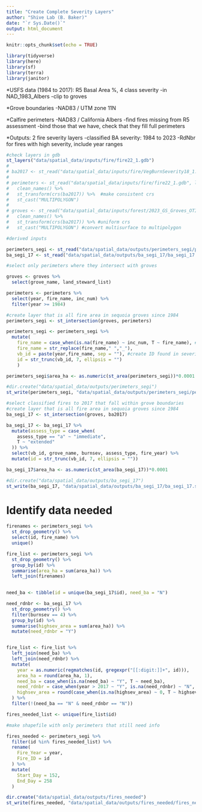 ```yaml
---
title: "Create Complete Severity Layers"
author: "Shive Lab (B. Baker)"
date: "`r Sys.Date()`"
output: html_document
---
```


```r
knitr::opts_chunk$set(echo = TRUE)

library(tidyverse)
library(here)
library(sf)
library(terra)
library(janitor)

```

*USFS data (1984 to 2017): R5 Basal Area %, 4 class severity
  -in NAD_1983_Albers
  -clip to groves

*Grove boundaries
  -NAD83 / UTM zone 11N


*Calfire perimeters
  -NAD83 / California Albers
  -find fires missing from R5 assessment
  -bind those that we have, check that they fill full perimeters
  
*Outputs: 2 fire severity layers
  -classified BA severity: 1984 to 2023
  -RdNbr for fires with high severity, include year ranges
  
  

```r

#check layers in gdb
st_layers("data/spatial_data/inputs/fire/fire22_1.gdb")
# 
# ba2017 <- st_read("data/spatial_data/inputs/fire/VegBurnSeverity18_1.gdb", layer = "VegBurnSeverity_BestAssessment") %>% clean_names()
# 
# perimeters <- st_read("data/spatial_data/inputs/fire/fire22_1.gdb", layer = "firep22_1") %>% 
#   clean_names() %>% 
#   st_transform(crs(ba2017)) %>%  #make consistent crs
#   st_cast("MULTIPOLYGON")
# 
# groves <- st_read("data/spatial_data/inputs/forest/2023_GS_Groves_OTI_public.gdb", layer = "OGS_Groves_2023_97_public") %>% 
#   clean_names() %>% 
#   st_transform(crs(ba2017)) %>% #uniform crs
#   st_cast("MULTIPOLYGON") #convert multisurface to multipolygon


```

```r
#derived inputs

perimeters_segi <- st_read("data/spatial_data/outputs/perimeters_segi/perimeters_segi.shp")
ba_segi_17 <- st_read("data/spatial_data/outputs/ba_segi_17/ba_segi_17.shp")

```



```r
#select only perimeters where they intersect with groves

groves <- groves %>% 
  select(grove_name, land_steward_list)

perimeters <- perimeters %>% 
  select(year, fire_name, inc_num) %>% 
  filter(year >= 1984)

#create layer that is all fire area in sequoia groves since 1984
perimeters_segi <- st_intersection(groves, perimeters)

perimeters_segi <- perimeters_segi %>% 
  mutate(
    fire_name = case_when(is.na(fire_name) ~ inc_num, T ~ fire_name), #replace na fire names
    fire_name = str_replace(fire_name," ","_"),
    vb_id = paste(year,fire_name, sep = ""), #create ID found in severity data
    id = str_trunc(vb_id, 7, ellipsis = "")
    )

perimeters_segi$area_ha <- as.numeric(st_area(perimeters_segi))*0.0001 

#dir.create("data/spatial_data/outputs/perimeters_segi")
st_write(perimeters_segi, "data/spatial_data/outputs/perimeters_segi/perimeters_segi.shp", append = F)

```

```r
#select classified fires to 2017 that fall within grove boundaries
#create layer that is all fire area in sequoia groves since 1984
ba_segi_17 <- st_intersection(groves, ba2017) 

ba_segi_17 <- ba_segi_17 %>% 
  mutate(assess_type = case_when(
    assess_type == "a" ~ "immediate",
    T ~ "extended"
  )) %>% 
  select(vb_id, grove_name, burnsev, assess_type, fire_year) %>% 
  mutate(id = str_trunc(vb_id, 7, ellipsis = ""))

ba_segi_17$area_ha <- as.numeric(st_area(ba_segi_17))*0.0001 

#dir.create("data/spatial_data/outputs/ba_segi_17")
st_write(ba_segi_17, "data/spatial_data/outputs/ba_segi_17/ba_segi_17.shp", append = F)

```

# Identify data needed

```r

firenames <- perimeters_segi %>% 
  st_drop_geometry() %>% 
  select(id, fire_name) %>% 
  unique()

fire_list <- perimeters_segi %>% 
  st_drop_geometry() %>% 
  group_by(id) %>% 
  summarise(area_ha = sum(area_ha)) %>% 
  left_join(firenames)
  

need_ba <- tibble(id = unique(ba_segi_17$id), need_ba = "N")

need_rdnbr <- ba_segi_17 %>% 
  st_drop_geometry() %>% 
  filter(burnsev == 4) %>% 
  group_by(id) %>% 
  summarise(highsev_area = sum(area_ha)) %>% 
  mutate(need_rdnbr = "Y")


fire_list <- fire_list %>% 
  left_join(need_ba) %>% 
  left_join(need_rdnbr) %>% 
  mutate(
    year = as.numeric(regmatches(id, gregexpr("[[:digit:]]+", id))),
    area_ha = round(area_ha, 1),
    need_ba = case_when(is.na(need_ba) ~ "Y", T ~ need_ba),
    need_rdnbr = case_when(year > 2017 ~ "Y", is.na(need_rdnbr) ~ "N", T ~ need_rdnbr),
    highsev_area = round(case_when(is.na(highsev_area) ~ 0, T ~ highsev_area),2)
  ) %>% 
  filter(!(need_ba == "N" & need_rdnbr == "N"))

fires_needed_list <- unique(fire_list$id)


```

```r
#make shapefile with only perimeters that still need info

fires_needed <- perimeters_segi %>% 
  filter(id %in% fires_needed_list) %>% 
  rename(
    Fire_Year = year,
    Fire_ID = id
  ) %>% 
  mutate(
    Start_Day = 152,
    End_Day = 258
  )

dir.create("data/spatial_data/outputs/fires_needed")
st_write(fires_needed, "data/spatial_data/outputs/fires_needed/fires_needed.shp", append = F)

```

